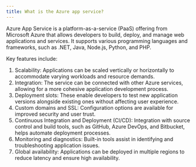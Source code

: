 ```yaml
---
title: What is the Azure app service?
---
```


Azure App Service is a platform-as-a-service (PaaS) offering from Microsoft Azure that allows developers to build, deploy, and manage web applications and services. It supports various programming languages and frameworks, such as .NET, Java, Node.js, Python, and PHP. 

Key features include:

1. Scalability: Applications can be scaled vertically or horizontally to accommodate varying workloads and resource demands.
2. Integration: The service can be connected with other Azure services, allowing for a more cohesive application development process.
3. Deployment slots: These enable developers to test new application versions alongside existing ones without affecting user experience.
4. Custom domains and SSL: Configuration options are available for improved security and user trust.
5. Continuous Integration and Deployment (CI/CD): Integration with source control and build tools, such as GitHub, Azure DevOps, and Bitbucket, helps automate deployment processes.
6. Monitoring and diagnostics: Built-in tools assist in identifying and troubleshooting application issues.
7. Global availability: Applications can be deployed in multiple regions to reduce latency and ensure high availability.